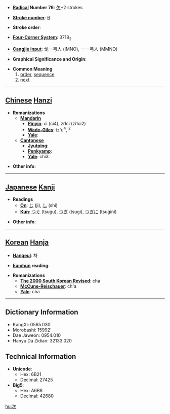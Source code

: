 * '''[[Wiktionary:Chinese radical index| Radical]] Number 76''': [[Wiktionary:Chinese radical index 欠|欠]]+2 strokes

* '''[[Wiktionary:Chinese total strokes index|Stroke number]]''': [[Wiktionary:Chinese total strokes index 6|6]]

* '''Stroke order''': 

* '''[[Wiktionary:Chinese four corner index|Four-Corner System]]''': 3718<sub>2</sub>

* '''[[Wiktionary:Chinese Cangjie index|Cangjie input]]''': 戈一弓人 (IMNO), 一一弓人 (MMNO)

* '''Graphical Significance and Origin''': 

* '''Common Meaning'''
*#[[order]], [[sequence]]
*# [[next]]


----

== [[Chinese]] [[Hanzi]] ==

* '''Romanizations'''
** '''[[Mandarin]]'''
*** '''[[Pinyin]]''': cì (ci4), zí1ci (zi1ci2)
*** '''[[Wade-Giles]]''': tz'u<sup>4</sup>, <sup>2</sup>
*** '''[[Yale]]''': 
** '''[[Cantonese]]'''
*** '''[[Jyutping]]''':
*** '''[[Penkyamp]]''': 
*** '''[[Yale]]''': chi3

* '''Other info''': 

----

== [[Japanese]] [[Kanji]] ==

* '''Readings'''
** '''[[On]]''': [[じ]] (ji), [[し]] (shi)
** '''[[Kun]]''': [[つぐ]] (tsugu), [[つぎ]] (tsugi), [[つぎに]] (tsugini)

* '''Other info''':  

----

== [[Korean]] [[Hanja]] ==

* '''[[Hangeul]]''': 차

* '''[[Eumhun]] reading''': 

* '''Romanizations'''
** '''[[The 2000 South Korean Revised Romanization|The 2000 South Korean Revised]]''': cha
** '''[[McCune-Reischauer]]''': ch'a
** '''[[Yale]]''': cha

----

== Dictionary Information ==

* KangXi: 0565.030
* Morobashi: 15992'
* Dae Jaweon: 0954.010
* Hanyu Da Zidian: 32133.020

== Technical Information ==

* '''Unicode''':
** Hex: 6B21
** Decimal: 27425
* '''Big5''':
** Hex: A6B8
** Decimal: 42680

[[hu:次]]